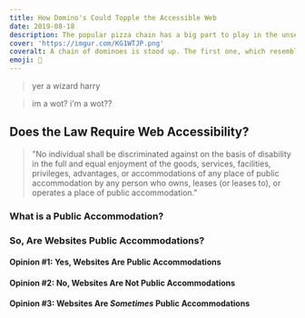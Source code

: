 ```yaml
---
title: How Domino's Could Topple the Accessible Web
date: 2019-08-18
description: The popular pizza chain has a big part to play in the unseen war over the web.
cover: 'https://imgur.com/KG1WTJP.png'
coveralt: A chain of dominoes is stood up. The first one, which resembles the Domino's Pizza logo, is falling down and knocking the rest of the chain over.
emoji: 🍕
---
```


<TOC />

<!-- INTRODUCTION -->
<!-- - Robles v. Domino's -->

<Lorem paragraphs={3} />

> yer a wizard harry

<Blockquote attribution="Harry">im a wot? i'm a wot??</Blockquote>

<!-- - Two main questions: Required? And to what standard? -->

<!-- REQUIRED? -->

## Does the Law Require Web Accessibility?

<!-- - Title III -->

<Blockquote attribution="Americans with Disabilities Act, Title III">
	"No individual shall be discriminated against on the basis of disability in
	the full and equal enjoyment of the goods, services, facilities, privileges,
	advantages, or accommodations of any place of public accommodation by any
	person who owns, leases (or leases to), or operates a place of public
	accommodation."
</Blockquote>

### What is a Public Accommodation?

<!-- - A variety of opinions -->

### So, Are Websites Public Accommodations?

<!-- - - Yes -->

#### Opinion #1: Yes, Websites Are Public Accommodations

<!-- - - No -->

#### Opinion #2: No, Websites Are Not Public Accommodations

<!-- - - Nexus -->

#### Opinion #3: Websites Are _Sometimes_ Public Accommodations

<!-- TO WHICH STANDARD? -->

<!-- CONCLUSION - Bring it back to Domino's -->
